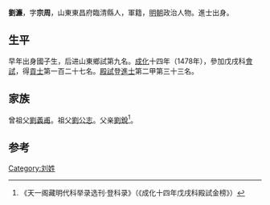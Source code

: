 {{Otheruses|other=名为劉濂的其他人物|劉濂}}
{{Otheruses|other=名为刘宗周的其他人物|刘宗周}}

'''劉濂'''，字'''宗周'''，山東東昌府臨清縣人，軍籍，[[明朝|明朝]]政治人物。進士出身。

== 生平 ==
早年出身國子生，后进山東鄉試第九名。[[成化|成化]]十四年（1478年），參加戊戌科[[會試|會試]]，得[[貢士|貢士]]第一百二十七名。[[殿試|殿試]]登[[進士|進士]]第二甲第三十三名。

== 家族 ==
曾祖父[[劉義甫|劉義甫]]。祖父[[劉公志|劉公志]]。父亲[[劉銳|劉銳]]<ref>《天一阁藏明代科举录选刊·登科录》（《成化十四年戊戌科殿試金榜》）</ref>。

==参考==
{{reflist}}

{{成化十四年戊戌科殿試金榜}}

{{Authority control}}

{{DEFAULTSORT:}}
[[Category:刘姓|Category:刘姓]]


{{明朝人物小作品}}